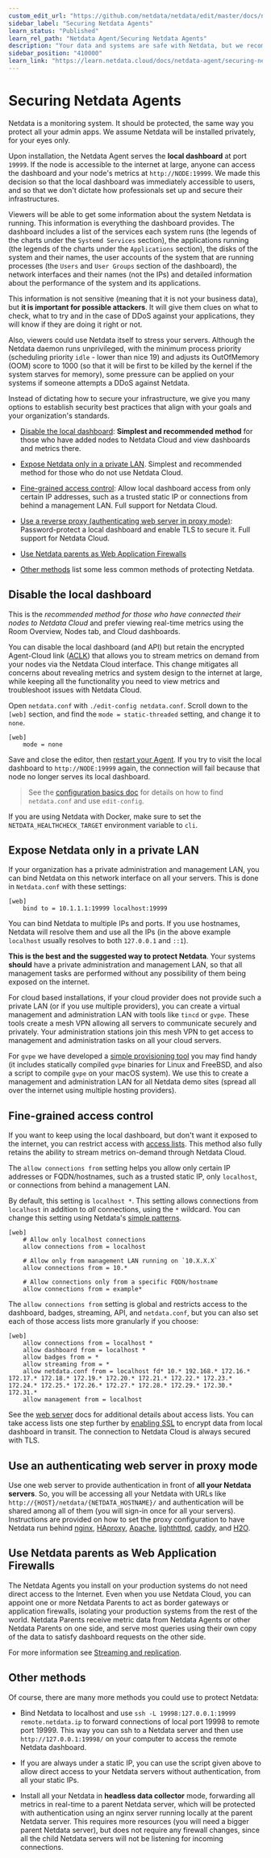 ```yaml
---
custom_edit_url: "https://github.com/netdata/netdata/edit/master/docs/netdata-agent/securing-netdata-agents.md"
sidebar_label: "Securing Netdata Agents"
learn_status: "Published"
learn_rel_path: "Netdata Agent/Securing Netdata Agents"
description: "Your data and systems are safe with Netdata, but we recommend a few easy ways to improve the security of your infrastructure."
sidebar_position: "410000"
learn_link: "https://learn.netdata.cloud/docs/netdata-agent/securing-netdata-agents/securing-netdata-agents"
---
```


# Securing Netdata Agents

Netdata is a monitoring system. It should be protected, the same way you protect all your admin apps. We assume Netdata
will be installed privately, for your eyes only.

Upon installation, the Netdata Agent serves the **local dashboard** at port `19999`. If the node is accessible to the
internet at large, anyone can access the dashboard and your node's metrics at `http://NODE:19999`. We made this decision
so that the local dashboard was immediately accessible to users, and so that we don't dictate how professionals set up
and secure their infrastructures.

Viewers will be able to get some information about the system Netdata is running. This information is everything the dashboard
provides. The dashboard includes a list of the services each system runs (the legends of the charts under the `Systemd Services`
section),  the applications running (the legends of the charts under the `Applications` section), the disks of the system and
their names, the user accounts of the system that are running processes (the `Users` and `User Groups` section of the dashboard),
the network interfaces and their names (not the IPs) and detailed information about the performance of the system and its applications.

This information is not sensitive (meaning that it is not your business data), but **it is important for possible attackers**.
It will give them clues on what to check, what to try and in the case of DDoS against your applications, they will know if they
are doing it right or not.

Also, viewers could use Netdata itself to stress your servers. Although the Netdata daemon runs unprivileged, with the minimum
process priority (scheduling priority `idle` - lower than nice 19) and adjusts its OutOfMemory (OOM) score to 1000 (so that it
will be first to be killed by the kernel if the system starves for memory), some pressure can be applied on your systems if
someone attempts a DDoS against Netdata.

Instead of dictating how to secure your infrastructure, we give you many options to establish security best practices
that align with your goals and your organization's standards.

- [Disable the local dashboard](#disable-the-local-dashboard): **Simplest and recommended method** for those who have
  added nodes to Netdata Cloud and view dashboards and metrics there.

- [Expose Netdata only in a private LAN](#expose-netdata-only-in-a-private-lan). Simplest and recommended method for those who do not use Netdata Cloud.

- [Fine-grained access control](#fine-grained-access-control): Allow local dashboard access from
  only certain IP addresses, such as a trusted static IP or connections from behind a management LAN. Full support for Netdata Cloud.

- [Use a reverse proxy (authenticating web server in proxy mode)](#use-an-authenticating-web-server-in-proxy-mode): Password-protect
  a local dashboard and enable TLS to secure it. Full support for Netdata Cloud.

- [Use Netdata parents as Web Application Firewalls](#use-netdata-parents-as-web-application-firewalls)

- [Other methods](#other-methods) list some less common methods of protecting Netdata.

## Disable the local dashboard

This is the _recommended method for those who have connected their nodes to Netdata Cloud_ and prefer viewing real-time
metrics using the Room Overview, Nodes tab, and Cloud dashboards.

You can disable the local dashboard (and API) but retain the encrypted Agent-Cloud link
([ACLK](/docs/netdata-cloud/agent-cloud-link-aclk)) that
allows you to stream metrics on demand from your nodes via the Netdata Cloud interface. This change mitigates all
concerns about revealing metrics and system design to the internet at large, while keeping all the functionality you
need to view metrics and troubleshoot issues with Netdata Cloud.

Open `netdata.conf` with `./edit-config netdata.conf`. Scroll down to the `[web]` section, and find the `mode =
static-threaded` setting, and change it to `none`.

```text
[web]
    mode = none
```

Save and close the editor, then [restart your Agent](/docs/netdata-agent/maintenance/starting-and-stopping-netdata-agents). If you try to visit the local dashboard to `http://NODE:19999` again, the connection will fail because
that node no longer serves its local dashboard.

> See the [configuration basics doc](/docs/netdata-agent/configuration) for details on how to find
`netdata.conf` and use
> `edit-config`.

If you are using Netdata with Docker, make sure to set the `NETDATA_HEALTHCHECK_TARGET` environment variable to `cli`.

## Expose Netdata only in a private LAN

If your organization has a private administration and management LAN, you can bind Netdata on this network interface on all your servers.
This is done in `Netdata.conf` with these settings:

```text
[web]
    bind to = 10.1.1.1:19999 localhost:19999
```

You can bind Netdata to multiple IPs and ports. If you use hostnames, Netdata will resolve them and use all the IPs
(in the above example `localhost` usually resolves to both `127.0.0.1` and `::1`).

**This is the best and the suggested way to protect Netdata**. Your systems **should** have a private administration and management
LAN, so that all management tasks are performed without any possibility of them being exposed on the internet.

For cloud based installations, if your cloud provider does not provide such a private LAN (or if you use multiple providers),
you can create a virtual management and administration LAN with tools like `tincd` or `gvpe`. These tools create a mesh VPN
allowing all servers to communicate securely and privately. Your administration stations join this mesh VPN to get access to
management and administration tasks on all your cloud servers.

For `gvpe` we have developed a [simple provisioning tool](https://github.com/netdata/netdata-demo-site/tree/master/gvpe) you
may find handy (it includes statically compiled `gvpe` binaries for Linux and FreeBSD, and also a script to compile `gvpe`
on your macOS system). We use this to create a management and administration LAN for all Netdata demo sites (spread all over
the internet using multiple hosting providers).

## Fine-grained access control

If you want to keep using the local dashboard, but don't want it exposed to the internet, you can restrict access with
[access lists](/docs/netdata-agent/securing-netdata-agents/web-server#access-lists). This method also fully
retains the ability to stream metrics
on-demand through Netdata Cloud.

The `allow connections from` setting helps you allow only certain IP addresses or FQDN/hostnames, such as a trusted
static IP, only `localhost`, or connections from behind a management LAN.

By default, this setting is `localhost *`. This setting allows connections from `localhost` in addition to _all_
connections, using the `*` wildcard. You can change this setting using Netdata's [simple
patterns](/docs/developer-and-contributor-corner/libnetdata/simple-patterns).

```text
[web]
    # Allow only localhost connections
    allow connections from = localhost

    # Allow only from management LAN running on `10.X.X.X`
    allow connections from = 10.*

    # Allow connections only from a specific FQDN/hostname
    allow connections from = example*
```

The `allow connections from` setting is global and restricts access to the dashboard, badges, streaming, API, and
`netdata.conf`, but you can also set each of those access lists more granularly if you choose:

```text
[web]
    allow connections from = localhost *
    allow dashboard from = localhost *
    allow badges from = *
    allow streaming from = *
    allow netdata.conf from = localhost fd* 10.* 192.168.* 172.16.* 172.17.* 172.18.* 172.19.* 172.20.* 172.21.* 172.22.* 172.23.* 172.24.* 172.25.* 172.26.* 172.27.* 172.28.* 172.29.* 172.30.* 172.31.*
    allow management from = localhost
```

See the [web server](/docs/netdata-agent/securing-netdata-agents/web-server#access-lists) docs for additional details about access lists. You can take access lists one step further by [enabling SSL](/docs/netdata-agent/securing-netdata-agents/web-server#enable-httpstls-support) to encrypt data from local
dashboard in transit. The connection to Netdata Cloud is always secured with TLS.

## Use an authenticating web server in proxy mode

Use one web server to provide authentication in front of **all your Netdata servers**. So, you will be accessing all your Netdata with
URLs like `http://{HOST}/netdata/{NETDATA_HOSTNAME}/` and authentication will be shared among all of them (you will sign-in once for all your servers).
Instructions are provided on how to set the proxy configuration to have Netdata run behind
[nginx](/docs/netdata-agent/configuration/running-the-netdata-agent-behind-a-reverse-proxy/nginx),
[HAproxy](/docs/netdata-agent/configuration/running-the-netdata-agent-behind-a-reverse-proxy/haproxy),
[Apache](/docs/netdata-agent/configuration/running-the-netdata-agent-behind-a-reverse-proxy/apache),
[lighthttpd](/docs/netdata-agent/configuration/running-the-netdata-agent-behind-a-reverse-proxy/lighttpd-v1.4.x),
[caddy](/docs/netdata-agent/configuration/running-the-netdata-agent-behind-a-reverse-proxy/caddy), and
[H2O](/docs/netdata-agent/configuration/running-the-netdata-agent-behind-a-reverse-proxy/h2o).

## Use Netdata parents as Web Application Firewalls

The Netdata Agents you install on your production systems do not need direct access to the Internet. Even when you use
Netdata Cloud, you can appoint one or more Netdata Parents to act as border gateways or application firewalls, isolating
your production systems from the rest of the world. Netdata
Parents receive metric data from Netdata Agents or other Netdata Parents on one side, and serve most queries using their own
copy of the data to satisfy dashboard requests on the other side.

For more information see [Streaming and replication](/docs/observability-centralization-points).

## Other methods

Of course, there are many more methods you could use to protect Netdata:

- Bind Netdata to localhost and use `ssh -L 19998:127.0.0.1:19999 remote.netdata.ip` to forward connections of local port 19998 to remote port 19999.
This way you can ssh to a Netdata server and then use `http://127.0.0.1:19998/` on your computer to access the remote Netdata dashboard.

- If you are always under a static IP, you can use the script given above to allow direct access to your Netdata servers without authentication,
from all your static IPs.

- Install all your Netdata in **headless data collector** mode, forwarding all metrics in real-time to a parent
    Netdata server, which will be protected with authentication using an nginx server running locally at the parent
    Netdata server. This requires more resources (you will need a bigger parent Netdata server), but does not require
    any firewall changes, since all the child Netdata servers will not be listening for incoming connections.
